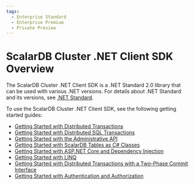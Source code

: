 ```yaml
---
tags:
  - Enterprise Standard
  - Enterprise Premium
  - Private Preview
---
```


# ScalarDB Cluster .NET Client SDK Overview

The ScalarDB Cluster .NET Client SDK is a .NET Standard 2.0 library that can be used with various .NET versions. For details about .NET Standard and its versions, see [.NET Standard](https://dotnet.microsoft.com/en-us/platform/dotnet-standard).

To use the ScalarDB Cluster .NET Client SDK, see the following getting started guides:

* [Getting Started with Distributed Transactions](getting-started-with-distributed-transactions.mdx)
* [Getting Started with Distributed SQL Transactions](getting-started-with-distributed-sql-transactions.mdx)
* [Getting Started with the Administrative API](getting-started-with-admin-api.mdx)
* [Getting Started with ScalarDB Tables as C# Classes](getting-started-with-scalardb-tables-as-csharp-classes.mdx)
* [Getting Started with ASP.NET Core and Dependency Injection](getting-started-with-aspnet-and-di.mdx)
* [Getting Started with LINQ](getting-started-with-linq.mdx)
* [Getting Started with Distributed Transactions with a Two-Phase Commit Interface](getting-started-with-two-phase-commit-transactions.mdx)
* [Getting Started with Authentication and Authorization](getting-started-with-auth.mdx)

